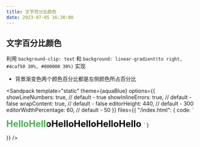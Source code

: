 ```yaml
---
title: 文字百分比颜色
date: 2023-07-05 16:30:00
---
```



## 文字百分比颜色

利用 `background-clip: text` 和 `background: linear-gradient(to right, #4caf50 30%, #000000 30%)` 实现

- 背景渐变色两个颜色百分比都是左侧颜色所占百分比

<Sandpack 
  template="static"
  theme={aquaBlue}
  options={{
    showLineNumbers: true, // default - true
    showInlineErrors: true, // default - false
    wrapContent: true, // default - false
    editorHeight: 440, // default - 300
    editorWidthPercentage: 60, // default - 50
  }}
  files={{
    "/index.html": {
      code: 
        `<!DOCTYPE html>
<html lang="en">
  <head>
    <meta charset="UTF-8" />
    <meta name="viewport" content="width=device-width, initial-scale=1.0" />
    <meta name="author" content="Milena Carecho" />
    <title>Mudança de cor de texto quando entra em outra div</title>
    <link rel="stylesheet" type="text/css" href="style.css" />
    <style>
      .half-color-text {
        background: linear-gradient(to right, #4caf50 30%, #000000 30%);
        background-clip: text;
        -webkit-background-clip: text;
        -webkit-text-fill-color: transparent;
        font-size: 24px;
        font-weight: bold;
      }
    </style>
  </head>
  <body>
    <span class="half-color-text">
      HelloHelloHelloHelloHelloHello
    </span>
  </body>
</html>
`
      }

}}
/>
